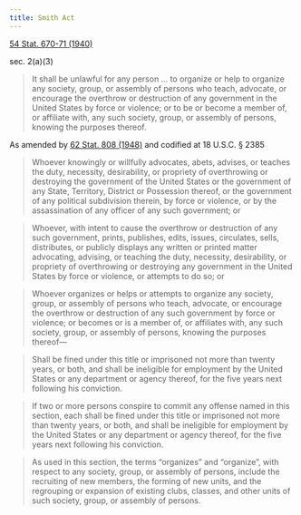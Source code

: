 ```yaml
---
title: Smith Act
---
```


[54 Stat. 670-71 (1940)](pdf/SmithAct1940.pdf)

sec. 2(a)(3)

> It shall be unlawful for any person ... to organize or help to organize any society, group, or assembly of persons who teach, advocate, or encourage the overthrow or destruction of any government in the United States by force or violence; or to be or become a member of, or affiliate with, any such society, group, or assembly of persons, knowing the purposes thereof.


As amended by [62 Stat. 808 (1948)](pdf/SmithAct1948.pdf) and codified at 18 U.S.C. § 2385

> Whoever knowingly or willfully advocates, abets, advises, or teaches the duty, necessity, desirability, or propriety of overthrowing or destroying the government of the United States or the government of any State, Territory, District or Possession thereof, or the government of any political subdivision therein, by force or violence, or by the assassination of any officer of any such government; or

> Whoever, with intent to cause the overthrow or destruction of any such government, prints, publishes, edits, issues, circulates, sells, distributes, or publicly displays any written or printed matter advocating, advising, or teaching the duty, necessity, desirability, or propriety of overthrowing or destroying any government in the United States by force or violence, or attempts to do so; or

> Whoever organizes or helps or attempts to organize any society, group, or assembly of persons who teach, advocate, or encourage the overthrow or destruction of any such government by force or violence; or becomes or is a member of, or affiliates with, any such society, group, or assembly of persons, knowing the purposes thereof—

> Shall be fined under this title or imprisoned not more than twenty years, or both, and shall be ineligible for employment by the United States or any department or agency thereof, for the five years next following his conviction.

> If two or more persons conspire to commit any offense named in this section, each shall be fined under this title or imprisoned not more than twenty years, or both, and shall be ineligible for employment by the United States or any department or agency thereof, for the five years next following his conviction.

> As used in this section, the terms “organizes” and “organize”, with respect to any society, group, or assembly of persons, include the recruiting of new members, the forming of new units, and the regrouping or expansion of existing clubs, classes, and other units of such society, group, or assembly of persons.